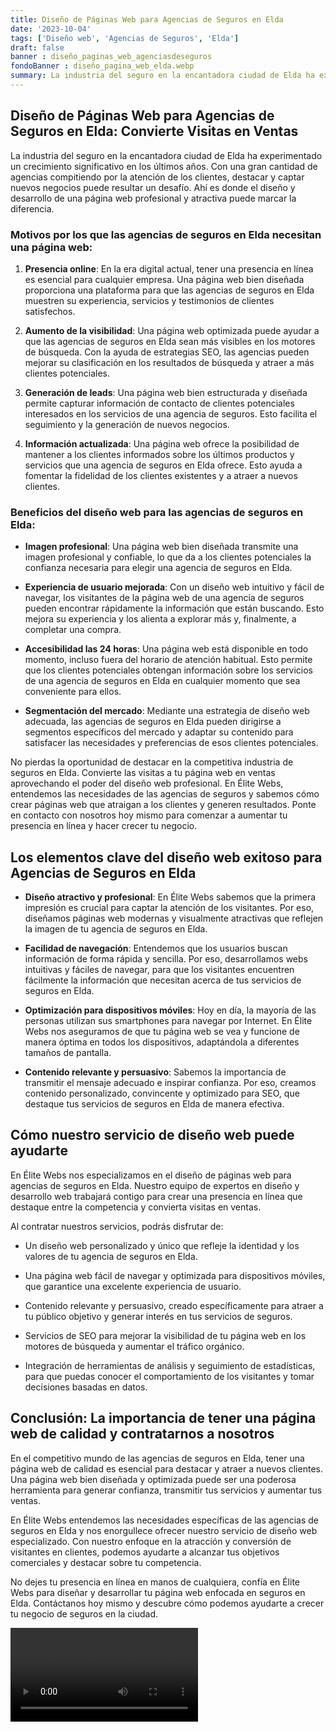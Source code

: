 ```yaml
---
title: Diseño de Páginas Web para Agencias de Seguros en Elda
date: '2023-10-04'
tags: ['Diseño web', 'Agencias de Seguros', 'Elda']
draft: false
banner : diseño_paginas_web_agenciasdeseguros
fondoBanner : diseño_pagina_web_elda.webp
summary: La industria del seguro en la encantadora ciudad de Elda ha experimentado un crecimiento significativo en los últimos años. Con una gran cantidad de agencias compitiendo por la atención de los clientes, destacar y captar nuevos negocios puede resultar un desafío. Ahí es donde el diseño y desarrollo de una página web profesional y atractiva puede marcar la diferencia.
---
```


## Diseño de Páginas Web para Agencias de Seguros en Elda: Convierte Visitas en Ventas

La industria del seguro en la encantadora ciudad de Elda ha experimentado un crecimiento significativo en los últimos años. Con una gran cantidad de agencias compitiendo por la atención de los clientes, destacar y captar nuevos negocios puede resultar un desafío. Ahí es donde el diseño y desarrollo de una página web profesional y atractiva puede marcar la diferencia.

### Motivos por los que las agencias de seguros en Elda necesitan una página web:

1. **Presencia online**: En la era digital actual, tener una presencia en línea es esencial para cualquier empresa. Una página web bien diseñada proporciona una plataforma para que las agencias de seguros en Elda muestren su experiencia, servicios y testimonios de clientes satisfechos.

2. **Aumento de la visibilidad**: Una página web optimizada puede ayudar a que las agencias de seguros en Elda sean más visibles en los motores de búsqueda. Con la ayuda de estrategias SEO, las agencias pueden mejorar su clasificación en los resultados de búsqueda y atraer a más clientes potenciales.

3. **Generación de leads**: Una página web bien estructurada y diseñada permite capturar información de contacto de clientes potenciales interesados en los servicios de una agencia de seguros. Esto facilita el seguimiento y la generación de nuevos negocios.

4. **Información actualizada**: Una página web ofrece la posibilidad de mantener a los clientes informados sobre los últimos productos y servicios que una agencia de seguros en Elda ofrece. Esto ayuda a fomentar la fidelidad de los clientes existentes y a atraer a nuevos clientes.

### Beneficios del diseño web para las agencias de seguros en Elda:

- **Imagen profesional**: Una página web bien diseñada transmite una imagen profesional y confiable, lo que da a los clientes potenciales la confianza necesaria para elegir una agencia de seguros en Elda.

- **Experiencia de usuario mejorada**: Con un diseño web intuitivo y fácil de navegar, los visitantes de la página web de una agencia de seguros pueden encontrar rápidamente la información que están buscando. Esto mejora su experiencia y los alienta a explorar más y, finalmente, a completar una compra.

- **Accesibilidad las 24 horas**: Una página web está disponible en todo momento, incluso fuera del horario de atención habitual. Esto permite que los clientes potenciales obtengan información sobre los servicios de una agencia de seguros en Elda en cualquier momento que sea conveniente para ellos.

- **Segmentación del mercado**: Mediante una estrategia de diseño web adecuada, las agencias de seguros en Elda pueden dirigirse a segmentos específicos del mercado y adaptar su contenido para satisfacer las necesidades y preferencias de esos clientes potenciales.

No pierdas la oportunidad de destacar en la competitiva industria de seguros en Elda. Convierte las visitas a tu página web en ventas aprovechando el poder del diseño web profesional. En Élite Webs, entendemos las necesidades de las agencias de seguros y sabemos cómo crear páginas web que atraigan a los clientes y generen resultados. Ponte en contacto con nosotros hoy mismo para comenzar a aumentar tu presencia en línea y hacer crecer tu negocio.

<GifSeo />

<Cta />

## Los elementos clave del diseño web exitoso para Agencias de Seguros en Elda

- **Diseño atractivo y profesional**: En Élite Webs sabemos que la primera impresión es crucial para captar la atención de los visitantes. Por eso, diseñamos páginas web modernas y visualmente atractivas que reflejen la imagen de tu agencia de seguros en Elda. 

- **Facilidad de navegación**: Entendemos que los usuarios buscan información de forma rápida y sencilla. Por eso, desarrollamos webs intuitivas y fáciles de navegar, para que los visitantes encuentren fácilmente la información que necesitan acerca de tus servicios de seguros en Elda.

- **Optimización para dispositivos móviles**: Hoy en día, la mayoría de las personas utilizan sus smartphones para navegar por Internet. En Élite Webs nos aseguramos de que tu página web se vea y funcione de manera óptima en todos los dispositivos, adaptándola a diferentes tamaños de pantalla.

- **Contenido relevante y persuasivo**: Sabemos la importancia de transmitir el mensaje adecuado e inspirar confianza. Por eso, creamos contenido personalizado, convincente y optimizado para SEO, que destaque tus servicios de seguros en Elda de manera efectiva.

## Cómo nuestro servicio de diseño web puede ayudarte

En Élite Webs nos especializamos en el diseño de páginas web para agencias de seguros en Elda. Nuestro equipo de expertos en diseño y desarrollo web trabajará contigo para crear una presencia en línea que destaque entre la competencia y convierta visitas en ventas.

Al contratar nuestros servicios, podrás disfrutar de:

- Un diseño web personalizado y único que refleje la identidad y los valores de tu agencia de seguros en Elda.

- Una página web fácil de navegar y optimizada para dispositivos móviles, que garantice una excelente experiencia de usuario.

- Contenido relevante y persuasivo, creado específicamente para atraer a tu público objetivo y generar interés en tus servicios de seguros.

- Servicios de SEO para mejorar la visibilidad de tu página web en los motores de búsqueda y aumentar el tráfico orgánico.

- Integración de herramientas de análisis y seguimiento de estadísticas, para que puedas conocer el comportamiento de los visitantes y tomar decisiones basadas en datos.

## Conclusión: La importancia de tener una página web de calidad y contratarnos a nosotros

En el competitivo mundo de las agencias de seguros en Elda, tener una página web de calidad es esencial para destacar y atraer a nuevos clientes. Una página web bien diseñada y optimizada puede ser una poderosa herramienta para generar confianza, transmitir tus servicios y aumentar tus ventas.

En Élite Webs entendemos las necesidades específicas de las agencias de seguros en Elda y nos enorgullece ofrecer nuestro servicio de diseño web especializado. Con nuestro enfoque en la atracción y conversión de visitantes en clientes, podemos ayudarte a alcanzar tus objetivos comerciales y destacar sobre tu competencia.

No dejes tu presencia en línea en manos de cualquiera, confía en Élite Webs para diseñar y desarrollar tu página web enfocada en seguros en Elda. Contáctanos hoy mismo y descubre cómo podemos ayudarte a crecer tu negocio de seguros en la ciudad.

<Video />

<CtaBot job='Agencias de Seguros' city='Elda'/>

<Gmaps query='Elda+españa+maps' />